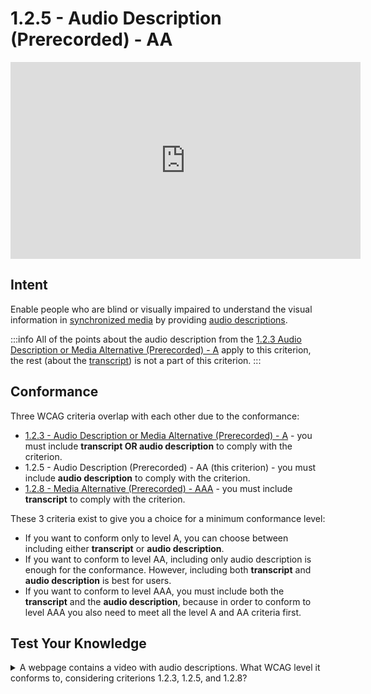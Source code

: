# 1.2.5 - Audio Description (Prerecorded) - AA

<iframe width="560" height="315" src="https://www.youtube.com/embed/qLLalhwdFOE" title="1.2.5 - Audio Description (Prerecorded) - WCAG Documents" frameBorder="0" allow="accelerometer; autoplay; clipboard-write; encrypted-media; gyroscope; picture-in-picture" allowFullscreen></iframe>

## Intent

Enable people who are blind or visually impaired to understand the visual information in [synchronized media](/docs/wcag-documents/glossary-of-terms#synchronized-media) by providing [audio descriptions](/docs/wcag-documents/glossary-of-terms#audio-descriptions).

:::info
All of the points about the audio description from the [1.2.3 Audio Description or Media Alternative (Prerecorded) - A](./1.2.3-audio-description-or-media-alternative-prerecorded.mdx) apply to this criterion, the rest (about the [transcript](/docs/wcag-documents/glossary-of-terms#transcript)) is not a part of this criterion.
:::

## Conformance

Three WCAG criteria overlap with each other due to the conformance:

- [1.2.3 - Audio Description or Media Alternative (Prerecorded) - A](./1.2.3-audio-description-or-media-alternative-prerecorded.mdx) - you must include **transcript OR audio description** to comply with the criterion.
- 1.2.5 - Audio Description (Prerecorded) - AA (this criterion) - you must include **audio description** to comply with the criterion.
- [1.2.8 - Media Alternative (Prerecorded) - AAA](./1.2.8-media-alternative-prerecorded.mdx) - you must include **transcript** to comply with the criterion.

These 3 criteria exist to give you a choice for a minimum conformance level:
- If you want to conform only to level A, you can choose between including either **transcript** or **audio description**.
- If you want to conform to level AA, including only audio description is enough for the conformance. However, including both **transcript** and **audio description** is best for users.
- If you want to conform to level AAA, you must include both the **transcript** and the **audio description**, because in order to conform to level AAA you also need to meet all the level A and AA criteria first.

## Test Your Knowledge

<details>
	<summary><span>A webpage contains a video with audio descriptions. What WCAG level it conforms to, considering criterions 1.2.3, 1.2.5, and 1.2.8?</span></summary>
	The webpage conforms to AA because the level A is met by providing an audio description OR transcript, and the level AA is met by providing an audio description. If the video would contain a transcript too, it would conform to level AAA.
</details>
